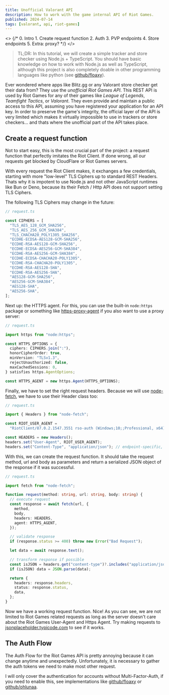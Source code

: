 ```yaml
---
title: Unofficial Valorant API
description: How to work with the game internal API of Riot Games.
published: 2024-07-14
tags: [valorant, api, riot-games]
---
```


<>
  {/* 
    0. Intro
    1. Create request function
    2. Auth
    3. PVP endpoints
    4. Store endpoints
    5. Extra: proxy? 
*/}
</>

> TL;DR: In this tutorial, we will create a simple tracker and store checker
> using Node.js + TypeScript. You should have basic knowledge on how to work
> with Node.js as well as TypeScript, although this project is also completely
> doable in other programming languages like python (see
> [github/floaxy](https://github.com/floxay/python-riot-auth)).

Ever wondered where apps like Blitz.gg or any Valorant store checker get their
data from? They use the _unofficial Riot Games API_. This REST API is used by
Riot Games for any of their games like _League of Legends_, _Teamfight Tactics_,
or _Valorant_. They even provide and maintain a public access to this API,
assuming you have registered your application for an API key. In order to
preserve the game's integrity, the official layer of the API is very limited
which makes it virtually impossible to use in trackers or store checkers... and
thats where the unofficial part of the API takes place.

## Create a request function

Not to start easy, this is the most crucial part of the project: a request
function that perfectly imitates the Riot Client. If done wrong, all our
requests get blocked by CloudFlare or Riot Games servers.

With every request the Riot Client makes, it exchanges a few credentials,
starting with more "low-level" TLS Ciphers up to standard REST Headers. Thats
why it is impotent to use Node.js and not other JavaScript runtimes like Bun or
Deno, because its their Fetch / Http API does not support setting TLS Ciphers.

The following TLS Ciphers may change in the future:

```ts
// request.ts

const CIPHERS = [
  "TLS_AES_128_GCM_SHA256",
  "TLS_AES_256_GCM_SHA384",
  "TLS_CHACHA20_POLY1305_SHA256",
  "ECDHE-ECDSA-AES128-GCM-SHA256",
  "ECDHE-RSA-AES128-GCM-SHA256",
  "ECDHE-ECDSA-AES256-GCM-SHA384",
  "ECDHE-RSA-AES256-GCM-SHA384",
  "ECDHE-ECDSA-CHACHA20-POLY1305",
  "ECDHE-RSA-CHACHA20-POLY1305",
  "ECDHE-RSA-AES128-SHA",
  "ECDHE-RSA-AES256-SHA",
  "AES128-GCM-SHA256",
  "AES256-GCM-SHA384",
  "AES128-SHA",
  "AES256-SHA",
];
```

Next up: the HTTPS agent. For this, you can use the built-in `node:https`
package or something like
[https-proxy-agent](https://www.npmjs.com/package/https-proxy-agent) if you also
want to use a proxy server:

```ts
// request.ts

import https from "node:https";

const HTTPS_OPTIONS = {
  ciphers: CIPHERS.join(":"),
  honorCipherOrder: true,
  minVersion: "TLSv1.3",
  rejectUnauthorized: false,
  maxCachedSessions: 0,
} satisfies https.AgentOptions;

const HTTPS_AGENT = new https.Agent(HTTPS_OPTIONS);
```

Finally, we have to set the right request headers. Because we will use
[node-fetch](https://www.npmjs.com/package/node-fetch), we have to use their
Header class too:

```ts
// request.ts

import { Headers } from "node-fetch";

const RIOT_USER_AGENT =
  "RiotClient/87.0.2.1547.3551 rso-auth (Windows;10;;Professional, x64)";

const HEADERS = new Headers();
headers.set("User-Agent", RIOT_USER_AGENT);
headers.set("Content-Type", "application/json"); // endpoint-specific, but we mostly expect an json object as response
```

With this, we can create the request function. It should take the request
method, url and body as parameters and return a serialized JSON object of the
response if it was successful.

```ts
// request.ts

import fetch from "node-fetch";

function request(method: string, url: string, body: string) {
  // execute request
  const response = await fetch(url, {
    method,
    body,
    headers: HEADERS,
    agent: HTTPS_AGENT,
  });

  // validate response
  if (response.status >= 400) throw new Error("Bad Request");

  let data = await response.text();

  // transform response if possible
  const isJSON = headers.get("content-type")?.includes("application/json");
  if (isJSON) data = JSON.parse(data);

  return {
    headers: response.headers,
    status: response.status,
    data,
  };
}
```

Now we have a working request function. Nice! As you can see, we are not limited
to Riot Games related requests as long as the server doesn't care about the Riot
Games User-Agent and Https Agent. Try making requests to
[jsonplaceholder.typicode.com](https://jsonplaceholder.typicode.com) to see if
it works.

## The Auth Flow

The Auth Flow for the Riot Games API is pretty annoying because it can change
anytime and unexpectedly. Unfortunately, it is necessary to gather the auth
tokens we need to make most other request.

I will only cover the authentication for accounts without Multi-Factor-Auth, if
you need to enable this, see implementations like
[github/floaxy](https://github.com/floxay/python-riot-auth) or
[github/ohlunaa](https://github.com/ohlunaaa/Valorant-auth).
